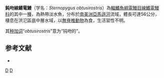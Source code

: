 {{Speciesbox
| taxon = Sternopygus obtusirostris
| binomial_authority = [[Steindachner|Steindachner]], 1881
| status = NE
| status_system = IUCN3.1
}}
'''鈍吻線鰭電鰻'''（学名：''Sternopygus obtusirostris''）為[[輻鰭魚綱|輻鰭魚綱]][[電鰻目|電鰻目]][[線鰭電鰻科|線鰭電鰻科]]的其中一[[種|種]]，為熱帶淡水魚，分布於[[南美洲|南美洲]][[亞馬遜河|亞馬遜河]]流域，體長可達56公分，棲息在洪氾區底中層水域，以[[無脊椎動物|無脊椎動物]]為食，生活習性不明。

其[[种加词|种加词]]“''obtusirostris''”意为“钝吻的”。

==参考文献==
*{{FishBase_species|genus=Sternopygus|species=obtusirostris|year=2015|month=10}}

{{Taxonbar}}
[[Category:1881年描述的鱼类|D]]
[[Category:線鰭電鰻屬|D]]
